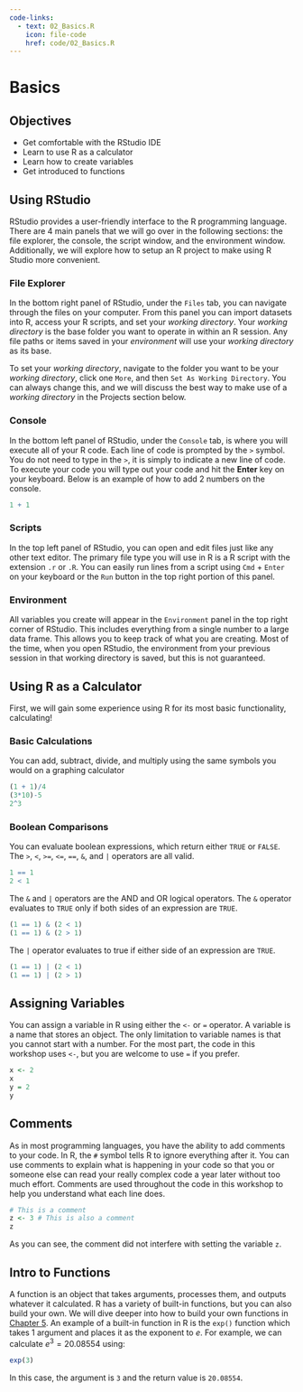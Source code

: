```yaml
---
code-links:
  - text: 02_Basics.R
    icon: file-code
    href: code/02_Basics.R
---
```


# Basics

## Objectives

-   Get comfortable with the RStudio IDE
-   Learn to use R as a calculator
-   Learn how to create variables
-   Get introduced to functions

## Using RStudio

RStudio provides a user-friendly interface to the R programming language. There are 4 main panels that we will go over in the following sections: the file explorer, the console, the script window, and the environment window. Additionally, we will explore how to setup an R project to make using R Studio more convenient.

### File Explorer

In the bottom right panel of RStudio, under the `Files` tab, you can navigate through the files on your computer. From this panel you can import datasets into R, access your R scripts, and set your *working directory*. Your *working directory* is the base folder you want to operate in within an R session. Any file paths or items saved in your *environment* will use your *working directory* as its base.

To set your *working directory*, navigate to the folder you want to be your *working directory*, click one `More`, and then `Set As Working Directory`. You can always change this, and we will discuss the best way to make use of a *working directory* in the Projects section below.

### Console

In the bottom left panel of RStudio, under the `Console` tab, is where you will execute all of your R code. Each line of code is prompted by the `>` symbol. You do not need to type in the `>`, it is simply to indicate a new line of code. To execute your code you will type out your code and hit the **Enter** key on your keyboard. Below is an example of how to add 2 numbers on the console.

```r
1 + 1
```

### Scripts

In the top left panel of RStudio, you can open and edit files just like any other text editor. The primary file type you will use in R is a R script with the extension `.r` or `.R`. You can easily run lines from a script using `Cmd` + `Enter` on your keyboard or the `Run` button in the top right portion of this panel.

### Environment

All variables you create will appear in the `Environment` panel in the top right corner of RStudio. This includes everything from a single number to a large data frame. This allows you to keep track of what you are creating. Most of the time, when you open RStudio, the environment from your previous session in that working directory is saved, but this is not guaranteed.

## Using R as a Calculator

First, we will gain some experience using R for its most basic functionality, calculating!

### Basic Calculations

You can add, subtract, divide, and multiply using the same symbols you would on a graphing calculator

```r
(1 + 1)/4
(3*10)-5
2^3
```

### Boolean Comparisons

You can evaluate boolean expressions, which return either `TRUE` or `FALSE`. The `>`, `<`, `>=`, `<=`, `==`, `&`, and `|` operators are all valid.

```r
1 == 1
2 < 1
```

The `&` and `|` operators are the AND and OR logical operators. The `&` operator evaluates to `TRUE` only if both sides of an expression are `TRUE`.

```r
(1 == 1) & (2 < 1)
(1 == 1) & (2 > 1)
```

The `|` operator evaluates to true if either side of an expression are `TRUE`.

```r
(1 == 1) | (2 < 1)
(1 == 1) | (2 > 1)
```

## Assigning Variables

You can assign a variable in R using either the `<-` or `=` operator. A variable is a name that stores an object. The only limitation to variable names is that you cannot start with a number. For the most part, the code in this workshop uses `<-`, but you are welcome to use `=` if you prefer.

```r
x <- 2
x
y = 2
y
```

## Comments

As in most programming languages, you have the ability to add comments to your code. In R, the `#` symbol tells R to ignore everything after it. You can use comments to explain what is happening in your code so that you or someone else can read your really complex code a year later without too much effort. Comments are used throughout the code in this workshop to help you understand what each line does.

```r
# This is a comment
z <- 3 # This is also a comment
z
```

As you can see, the comment did not interfere with setting the variable `z`.

## Intro to Functions

A function is an object that takes arguments, processes them, and outputs whatever it calculated. R has a variety of built-in functions, but you can also build your own. We will dive deeper into how to build your own functions in [Chapter 5](functions.qmd). An example of a built-in function in R is the `exp()` function which takes 1 argument and places it as the exponent to $e$. For example, we can calculate $e^3 = 20.08554$ using:

```r
exp(3)
```

In this case, the argument is `3` and the return value is `20.08554`.
